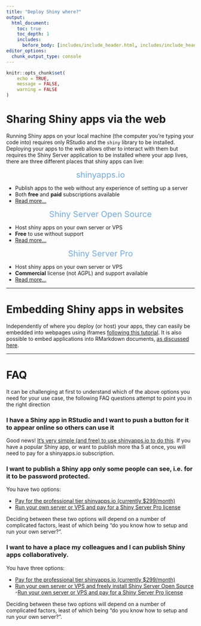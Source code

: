 ```yaml
---
title: "Deploy Shiny where?"
output:
  html_document:
    toc: true
    toc_depth: 1
    includes:
      before_body: [includes/include_header.html, includes/include_header_navpage.html]
editor_options: 
  chunk_output_type: console
---
```


```r
knitr::opts_chunk$set(
	echo = TRUE,
	message = FALSE,
	warning = FALSE
)
```

# Sharing Shiny apps via the web

Running Shiny apps on your local machine (the computer you're typing your code into) requires only RStudio and the `shiny` library to be installed. Deploying your apps to the web allows other to interact with them but requires the Shiny Server application to be installed where your app lives, there are three different places that shiny apps can live:

<div class="row">

<div class="col-md-4">

<center><span style="color:#75AADB;font-size:22px">shinyapps.io</span></center>

- Publish apps to the web without any experience of setting up a server
- Both **free** and **paid** subscriptions available
- [Read more...](deploy_shinyapps-io.html)

</div>


<div class="col-md-4">

<center><span style="color:#75AADB;font-size:22px">Shiny Server Open Source</span></center>

- Host shiny apps on your own server or VPS
- **Free** to use without support
- [Read more...](deploy_open-source-shiny-server.html)

</div>

<div class="col-md-4">

<center><span style="color:#75AADB;font-size:22px">Shiny Server Pro</span></center>

- Host shiny apps on your own server or VPS
- **Commercial** license (not AGPL) and support available
- [Read more...](deploy_shiny-server-pro.html)

</div>

</div>

<hr>

# Embedding Shiny apps in websites

Independently of where you deploy (or host) your apps, they can easily be embedded into webpages using iframes [following this tutorial](deploy_embedding-shiny-apps.html#websites). It is also possible to embed applications into RMarkdown documents, [as discussed here](deploy_embedding-shiny-apps.html#rmarkdown).

<hr>

# FAQ

It can be challenging at first to understand which of the above options you need for your use case, the following FAQ questions attempt to point you in the right direction

### I have a Shiny app in RStudio and I want to push a button for it to appear online so others can use it

Good news! [It's very simple (and free) to use shinyapps.io to do this](deploy_shinyapps-io.html). If you have a popular Shiny app, or want to publish more tha 5 at once, you will need to pay for a shinyapps.io subscription.

### I want to publish a Shiny app only some people can see, i.e. for it to be password protected.

You have two options:

- [Pay for the professional tier shinyapps.io (currently $299/month)](deploy_shinyapps-io.html#professional-tier-password-protection)
- [Run your own server or VPS and pay for a Shiny Server Pro license](deploy_shiny-server-pro.html)

Deciding between these two options will depend on a number of complicated factors, least of which being "do you know how to setup and run your own server?".

### I want to have a place my colleagues and I can publish Shiny apps collaboratively.

You have three options:

- [Pay for the professional tier shinyapps.io (currently $299/month)](deploy_shinyapps-io.html#professional-tier-password-protection)
- [Run your own server or VPS and freely install Shiny Server Open Source](deploy_open-source-shiny-server.html)
-[Run your own server or VPS and pay for a Shiny Server Pro license](deploy_shiny-server-pro.html)

Deciding between these two options will depend on a number of complicated factors, least of which being "do you know how to setup and run your own server?".



